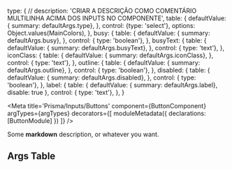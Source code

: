 
  type: {
    // description: 'CRIAR A DESCRIÇÃO COMO COMENTÁRIO MULTILINHA ACIMA DOS INPUTS NO COMPONENTE',
    table: {
      defaultValue: { summary: defaultArgs.type},
    },
    control: {type: 'select'}, options: Object.values(MainColors),
  },
  busy: {
    table: {
      defaultValue: { summary: defaultArgs.busy},
    },
    control: { type: 'boolean'},
  },
  busyText: {
    table: {
      defaultValue: { summary: defaultArgs.busyText},
    },
    control: { type: 'text'},
  },
  iconClass: {
    table: {
      defaultValue: { summary: defaultArgs.iconClass},
    },
    control: { type: 'text'},
  },
  outline: {
    table: {
      defaultValue: { summary: defaultArgs.outline},
    },
    control: { type: 'boolean'},
  },
  disabled: {
    table: {
      defaultValue: { summary: defaultArgs.disabled},
    },
    control: { type: 'boolean'},
  },
  label: {
    table: {
      defaultValue: { summary: defaultArgs.label},
      disable: true
    },
    control: { type: 'text'},
  },
}

<Meta
  title='Prisma/Inputs/Buttons'
  component={ButtonComponent}
  argTypes={argTypes}
  decorators={[
    moduleMetadata({
      declarations: [ButtonModule]
    })
  ]}
/>


Some **markdown** description, or whatever you want.

<Canvas>
  <Story name='Default' story={DefaultButton}></Story>
  <Story name='Primary' story={PrimaryButton}></Story>
  <Story id='prisma-inputs-buttons--default-button'></Story>
</Canvas>

## Args Table

<ArgsTable story='Default'/>
